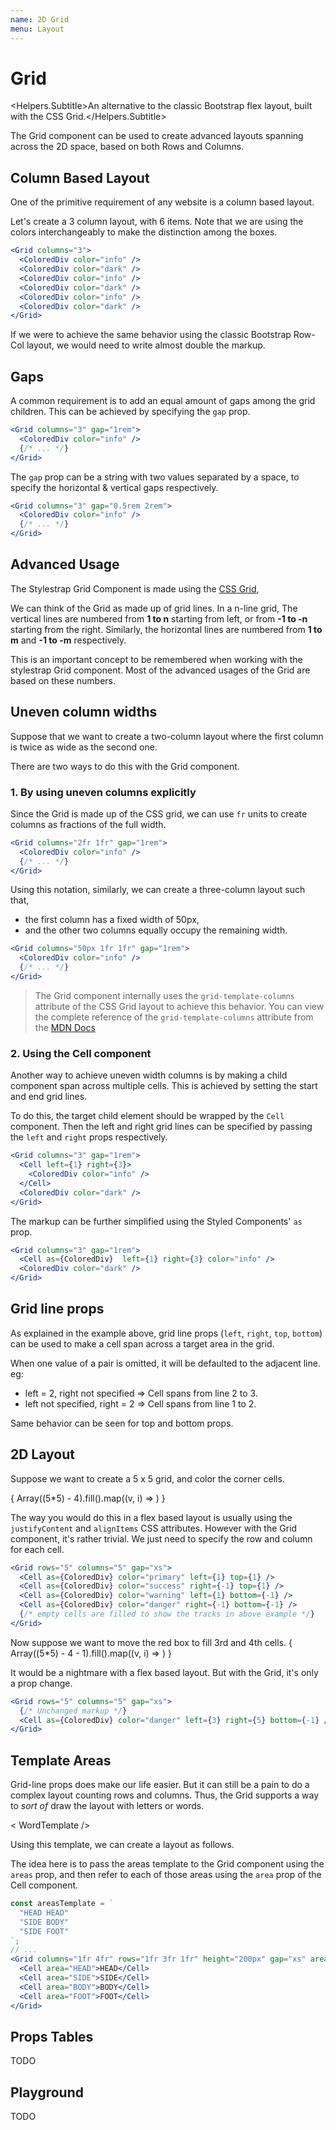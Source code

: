 ```yaml
---
name: 2D Grid
menu: Layout
---
```



# Grid
<Helpers.Subtitle>An alternative to the classic Bootstrap flex layout, built with the CSS Grid.</Helpers.Subtitle>

The Grid component can be used to create advanced layouts spanning across the 2D
space, based on both Rows and Columns.

## Column Based Layout

One of the primitive requirement of any website is a column based layout.

Let's create a 3 column layout, with 6 items. Note that we are
using the colors interchangeably to make the distinction among the boxes.

<Preview>
  <Grid columns="3">
    <ColoredDiv color="info" />
    <ColoredDiv color="dark" />
    <ColoredDiv color="info" />
    <ColoredDiv color="dark" />
    <ColoredDiv color="info" />
    <ColoredDiv color="dark" />
  </Grid>
</Preview>

```jsx
<Grid columns="3">
  <ColoredDiv color="info" />
  <ColoredDiv color="dark" />
  <ColoredDiv color="info" />
  <ColoredDiv color="dark" />
  <ColoredDiv color="info" />
  <ColoredDiv color="dark" />
</Grid>
```
If we were to achieve the same behavior using the classic Bootstrap Row-Col
layout, we would need to write almost double the markup.

## Gaps

A common requirement is to add an equal amount of gaps among the
grid children. This can be achieved by specifying the `gap` prop.

<Preview>
  <Grid columns="3" gap="0.5rem">
    <ColoredDiv color="info" />
    <ColoredDiv color="dark" />
    <ColoredDiv color="info" />
    <ColoredDiv color="dark" />
    <ColoredDiv color="info" />
    <ColoredDiv color="dark" />
  </Grid>
</Preview>

```jsx
<Grid columns="3" gap="1rem">
  <ColoredDiv color="info" />
  {/* ... */}
</Grid>
```

The `gap` prop can be a string with two values separated by a space,
to specify the horizontal & vertical gaps respectively.

<Preview>
  <Grid columns="3" gap="0.5rem 2rem">
    <ColoredDiv color="info" />
    <ColoredDiv color="dark" />
    <ColoredDiv color="info" />
    <ColoredDiv color="dark" />
    <ColoredDiv color="info" />
    <ColoredDiv color="dark" />
  </Grid>
</Preview>

```jsx
<Grid columns="3" gap="0.5rem 2rem">
  <ColoredDiv color="info" />
  {/* ... */}
</Grid>
```

## Advanced Usage
The Stylestrap Grid Component is made using the [CSS Grid](https://developer.mozilla.org/en-US/docs/Web/CSS/CSS_Grid_Layout),

We can think of the Grid as made up of grid lines. In a n-line grid, The vertical lines are numbered
from **1 to n** starting from left, or from **-1 to -n** starting from the right.
Similarly, the horizontal lines are numbered from **1 to m** and **-1 to -m** respectively.

This is an important concept to be remembered when working with the stylestrap Grid component.
Most of the advanced usages of the Grid are based on these numbers.

<Preview>
  <GridLines />
</Preview>

## Uneven column widths
Suppose that we want to create a two-column layout where the first
column is twice as wide as the second one.

There are two ways to do this with the Grid component.

### 1. By using uneven columns explicitly
Since the Grid is made up of the CSS grid, we can use `fr` units to
create columns as fractions of the full width.

<Preview>
  <Grid columns="2fr 1fr" gap="0.5rem">
    <ColoredDiv color="info" />
    <ColoredDiv color="dark" />
    <ColoredDiv color="dark" />
    <ColoredDiv color="info" />
  </Grid>
</Preview>

```jsx
<Grid columns="2fr 1fr" gap="1rem">
  <ColoredDiv color="info" />
  {/* ... */}
</Grid>
```

Using this notation, similarly, we can create a three-column layout such that,
* the first column has a fixed width of 50px,
* and the other two columns equally occupy the remaining width.

<Preview>
  <Grid columns="50px 1fr 1fr" gap="0.5rem">
    <ColoredDiv color="info" />
    <ColoredDiv color="dark" />
    <ColoredDiv color="info" />
  </Grid>
</Preview>

```jsx
<Grid columns="50px 1fr 1fr" gap="1rem">
  <ColoredDiv color="info" />
  {/* ... */}
</Grid>
```

> The Grid component internally uses the `grid-template-columns` attribute of the
CSS Grid layout to achieve this behavior. You can view the complete reference of the `grid-template-columns`
attribute from the [MDN Docs](https://developer.mozilla.org/en-US/docs/Web/CSS/grid-template-columns)

### 2. Using the Cell component
Another way to achieve uneven width columns is by making a child component
span across multiple cells. This is achieved by setting the start and end grid lines.

To do this, the target child element should be wrapped by the `Cell` component.
Then the left and right grid lines can be specified by passing the `left` and `right` props respectively.

<Preview>
  <Grid columns="3" gap="0.5rem">
    <Cell as={ColoredDiv} left={1} right={3} color="info" />
    <ColoredDiv color="dark" />
  </Grid>
</Preview>

```jsx
<Grid columns="3" gap="1rem">
  <Cell left={1} right={3}>
    <ColoredDiv color="info" />
  </Cell>
  <ColoredDiv color="dark" />
</Grid>
```

The markup can be further simplified using the Styled Components' `as` prop.

```jsx
<Grid columns="3" gap="1rem">
  <Cell as={ColoredDiv}  left={1} right={3} color="info" />
  <ColoredDiv color="dark" />
</Grid>
```

## Grid line props
As explained in the example above, grid line props (`left`, `right`, `top`, `bottom`)
can be used to make a cell span across a target area in the grid.

When one value of a pair is omitted, it will be defaulted to the adjacent line. eg:
* left = 2, right not specified => Cell spans from line 2 to 3.
* left not specified, right = 2 => Cell spans from line 1 to 2.

Same behavior can be seen for top and bottom props.

## 2D Layout
Suppose we want to create a 5 x 5 grid, and color the corner cells.

<Preview>
  <Grid rows="5" columns="5" gap="xs">
    <Cell as={ColoredDiv} color="primary" left={1} top={1} />
    <Cell as={ColoredDiv} color="success" right={-1} top={1} />
    <Cell as={ColoredDiv} color="warning" left={1} bottom={-1} />
    <Cell as={ColoredDiv} color="danger" right={-1} bottom={-1} />
    { Array((5*5) - 4).fill().map((v, i) => <Cell key={i} as={ColoredDiv} color="#eee" height="50px" />) }
  </Grid>
</Preview>

The way you would do this in a flex based layout is usually using the `justifyContent` and `alignItems`
CSS attributes. However with the Grid component, it's rather trivial. We just need to specify
the row and column for each cell.

```jsx
<Grid rows="5" columns="5" gap="xs">
  <Cell as={ColoredDiv} color="primary" left={1} top={1} />
  <Cell as={ColoredDiv} color="success" right={-1} top={1} />
  <Cell as={ColoredDiv} color="warning" left={1} bottom={-1} />
  <Cell as={ColoredDiv} color="danger" right={-1} bottom={-1} />
  {/* empty cells are filled to show the tracks in above example */}
</Grid>
```
Now suppose we want to move the red box to fill 3rd and 4th cells.
<Preview>
  <Grid rows="5" columns="5" gap="xs">
    <Cell as={ColoredDiv} color="primary" left={1} top={1} />
    <Cell as={ColoredDiv} color="success" right={-1} top={1} />
    <Cell as={ColoredDiv} color="warning" left={1} bottom={-1} />
    <Cell as={ColoredDiv} color="danger" left={-4} right={-2} bottom={-1} />
    { Array((5*5) - 4 - 1).fill().map((v, i) => <Cell key={i} as={ColoredDiv} color="#eee" height="50px" />) }
  </Grid>
</Preview>

It would be a nightmare with a flex based layout. But with the Grid, it's
only a prop change.

```jsx
<Grid rows="5" columns="5" gap="xs">
  {/* Unchanged markup */}
  <Cell as={ColoredDiv} color="danger" left={3} right={5} bottom={-1} />
</Grid>
```

## Template Areas
Grid-line props does make our life easier. But it can still be a pain to do a complex
layout counting rows and columns. Thus, the Grid supports a way to _sort of_ draw the
layout with letters or words.

< WordTemplate />

Using this template, we can create a layout as follows.

<Preview>
  <GridArea />
</Preview>

The idea here is to pass the areas template to the Grid component using the `areas` prop,
and then refer to each of those areas using the `area` prop of the Cell component.

```jsx
const areasTemplate = `
  "HEAD HEAD"
  "SIDE BODY"
  "SIDE FOOT"
`;
// ...
<Grid columns="1fr 4fr" rows="1fr 3fr 1fr" height="200px" gap="xs" areas={areasTemplate}>
  <Cell area="HEAD">HEAD</Cell>
  <Cell area="SIDE">SIDE</Cell>
  <Cell area="BODY">BODY</Cell>
  <Cell area="FOOT">FOOT</Cell>
</Grid>
```

## Props Tables
TODO

## Playground
TODO